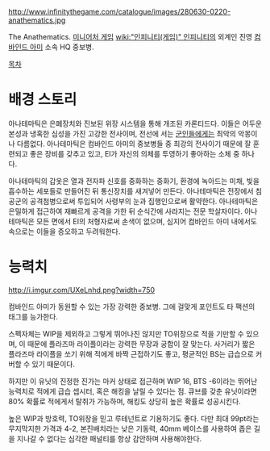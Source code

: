 http://www.infinitythegame.com/catalogue/images/280630-0220-anathematics.jpg

The Anathematics. [[미니어처 게임]] [[wiki:"인피니티(게임)" 인피니티]]의 외계인 진영 [[컴바인드 아미]] 소속 HQ 중보병.

[[목차]]
= 배경 스토리 =
아나테마틱은 은폐장치와 진보된 위장 시스템을 통해 개조된 카론티드다. 이들은 어두운 본성과 냉혹한 심성을 가진 고강한 전사이며, 전선에 서는 [[군인]]들에게는 최악의 악몽이나 다름없다. 아나테마틱은 컴바인드 아미의 중보병들 중 최강의 전사이기 때문에 잘 훈련되고 좋은 장비를 갖추고 있고, EI가 자신의 의체를 투영하기 좋아하는 소체 중 하나다.

아나테마틱의 갑옷은 열과 전자파 신호를 중화하는 중화기, 환경에 녹아드는 미채, 빛을 흡수하는 세포들로 만들어진 뒤 통신장치를 새겨넣어 만든다. 아나테마틱은 전장에서 침공군의 공격첨병으로써 투입되어 사령부의 눈과 집행인으로써 활약한다. 아나테마틱은 은밀하게 접근하여 재빠르게 공격을 가한 뒤 순식간에 사라지는 전문 학살자이다. 아나테마틱은 모든 면에서 EI의 처형자로써 손색이 없으며, 심지어 컴바인드 아미 내에서도 속으로는 이들을 증오하고 두려워한다.


= 능력치 =
http://i.imgur.com/UXeLnhd.png?width=750

컴바인드 아미가 동원할 수 있는 가장 강력한 중보병. 그에 걸맞게 포인트도 타 팩션의 태그를 능가한다. 

스펙자체는 WIP을 제외하고 그렇게 뛰어나진 않지만 TO위장으로 적을 기만할 수 있으며, 이 때문에 플라즈마 라이플이라는 강력한 무장과 궁합이 잘 맞는다. 사거리가 짧은 플라즈마 라이플을 쏘기 위해 적에게 바짝 근접하기도 좋고, 평균적인 BS는 급습으로 커버할 수 있기 때문이다.

하지만 이 유닛의 진정한 진가는 마커 상태로 접근하며 WIP 16, BTS -6이라는 뛰어난 능력치로 적에게 급습 셉시터, 혹은 해킹을 날릴 수 있다는 점. 큐브를 갖춘 유닛이라면 80% 확률로 적에게서 탈취가 가능하며, 해킹도 상당히 높은 확률로 성공시킨다.

높은 WIP과 방호력, TO위장을 믿고 루테넌트로 기용하기도 좋다. 다만 최대 99pt라는 무지막지한 가격과 4-2, 본진배치라는 낮은 기동력, 40mm 베이스를 사용하여 좁은 길을 지나갈 수 없다는 심각한 패널티를 항상 감안하며 사용해야한다.
